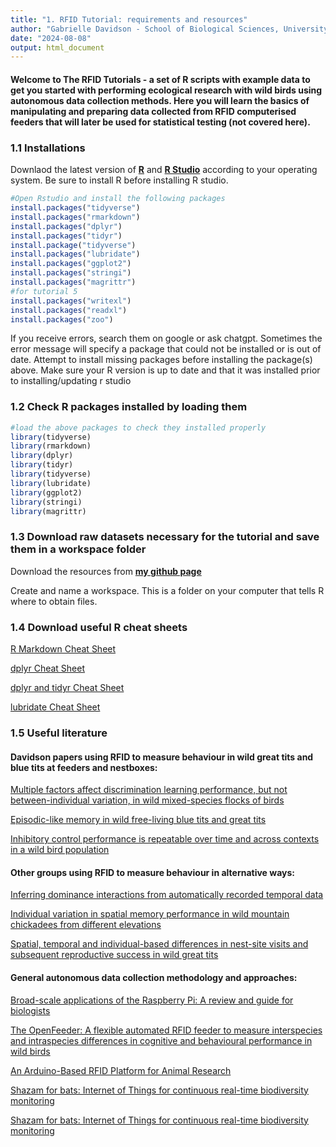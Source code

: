 ```yaml
---
title: "1. RFID Tutorial: requirements and resources"
author: "Gabrielle Davidson - School of Biological Sciences, University of East Anglia"
date: "2024-08-08"
output: html_document
---
```


#### Welcome to The RFID Tutorials - a set of R scripts with example data to get you started with performing ecological research with wild birds using autonomous data collection methods. Here you will learn the basics of manipulating and preparing data collected from RFID computerised feeders that will later be used for statistical testing (not covered here).  

### 1.1 Installations
Downlaod the latest version of **[R](https://cran.r-project.org/bin/)**  and **[R Studio](https://posit.co/download/rstudio-desktop/)** according to your operating system. Be sure to install R before installing R studio.



```r
#Open Rstudio and install the following packages
install.packages("tidyverse")
install.packages("rmarkdown")
install.packages("dplyr")
install.packages("tidyr")
install.package("tidyverse")
install.packages("lubridate")
install.packages("ggplot2")
install.packages("stringi")
install.packages("magrittr")
#for tutorial 5
install.packages("writexl")
install.packages("readxl")
install.packages("zoo")

```

If you receive errors, search them on google or ask chatgpt. 
Sometimes the error message will specify a package that could not be installed or is out of date. 
Attempt to install missing packages before installing the package(s) above. 
Make sure your R version is up to date and that it was installed prior to installing/updating r studio

### 1.2 Check R packages installed by loading them
```r
#load the above packages to check they installed properly 
library(tidyverse)
library(rmarkdown)
library(dplyr)
library(tidyr)
library(tidyverse)
library(lubridate)
library(ggplot2)
library(stringi)
library(magrittr)

```

### 1.3 Download raw datasets necessary for the tutorial and save them in a workspace folder
Download the resources from **[my github page](https://github.com/DrGLDavidson/RFID-workshop)**

Create and name a workspace. This is a folder on your computer that tells R where to obtain files. 

### 1.4 Download useful R cheat sheets

[R Markdown Cheat Sheet](https://www.rstudio.com/wp-content/uploads/2015/02/rmarkdown-cheatsheet.pdf)

[dplyr Cheat Sheet](https://gauss.inf.um.es/tabular/www/data-transformation.pdf)

[dplyr and tidyr Cheat Sheet](https://www.rstudio.com/wp-content/uploads/2015/02/data-wrangling-cheatsheet.pdf)

[lubridate Cheat Sheet](https://rawgit.com/rstudio/cheatsheets/main/lubridate.pdf)

### 1.5 Useful literature

#### Davidson papers using RFID to measure behaviour in wild great tits and blue tits at feeders and nestboxes: 

[Multiple factors affect discrimination learning performance, but not between-individual variation, in wild mixed-species flocks of birds](https://doi.org/10.1098/rsos.192107)

[Episodic-like memory in wild free-living blue tits and great tits](https://doi.org/10.1016/j.cub.2024.06.029)

[Inhibitory control performance is repeatable over time and across contexts in a wild bird population](https://doi.org/10.1016/j.anbehav.2022.02.007)

#### Other groups using RFID to measure behaviour in alternative ways: 

[Inferring dominance interactions from automatically recorded temporal data](https://doi.org/10.1111/eth.12720)

[Individual variation in spatial memory performance in wild mountain chickadees from different elevations](https://doi.org/10.1016/j.anbehav.2015.10.015)

[Spatial, temporal and individual-based differences in nest-site visits and subsequent reproductive success in wild great tits]( https://doi.org/10.1111/jav.01740)

#### General autonomous data collection methodology and approaches: 

[Broad-scale applications of the Raspberry Pi: A review and guide for biologists](https://doi.org/10.1111/2041-210X.13652) 

[The OpenFeeder: A flexible automated RFID feeder to measure interspecies and intraspecies differences in cognitive and behavioural performance in wild birds](https://doi.org/10.1111/2041-210X.13931)

[An Arduino-Based RFID Platform for Animal Research](https://doi.org/10.3389/fevo.2019.00257) 

[Shazam for bats: Internet of Things for continuous real-time biodiversity monitoring](https://doi.org/10.1049/smc2.12016)

[Shazam for bats: Internet of Things for continuous real-time biodiversity monitoring](https://doi.org/10.1049/smc2.12016)

